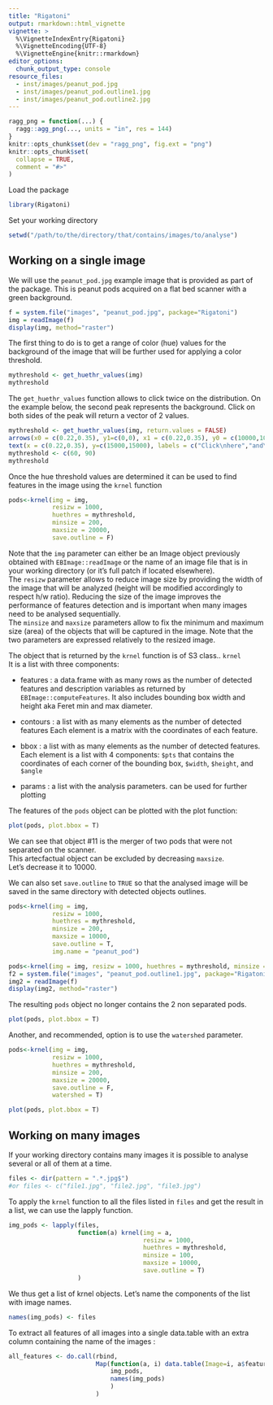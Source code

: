 ```yaml
---
title: "Rigatoni"
output: rmarkdown::html_vignette
vignette: >
  %\VignetteIndexEntry{Rigatoni}
  %\VignetteEncoding{UTF-8}
  %\VignetteEngine{knitr::rmarkdown}
editor_options: 
  chunk_output_type: console
resource_files:
  - inst/images/peanut_pod.jpg
  - inst/images/peanut_pod.outline1.jpg
  - inst/images/peanut_pod.outline2.jpg
---
```


```r
ragg_png = function(...) {
  ragg::agg_png(..., units = "in", res = 144)
}
knitr::opts_chunk$set(dev = "ragg_png", fig.ext = "png")
knitr::opts_chunk$set(
  collapse = TRUE,
  comment = "#>"
)
```

Load the package

```r
library(Rigatoni)
```


Set your working directory  
```r
setwd("/path/to/the/directory/that/contains/images/to/analyse")
```

## Working on a single image

We will use the `peanut_pod.jpg` example image that is provided as part of the package. This is peanut pods acquired on a flat bed scanner with a green background.
```r
f = system.file("images", "peanut_pod.jpg", package="Rigatoni")
img = readImage(f)
display(img, method="raster")
```

The first thing to do is to get a range of color (hue) values for the background of the image that will be further used for applying a color threshold.

```r
mythreshold <- get_huethr_values(img)
mythreshold
```

The `get_huethr_values` function allows to click twice on the distribution. On the example below, the second peak represents the background. Click on both sides of the peak will return a vector of 2 values.
```r
mythreshold <- get_huethr_values(img, return.values = FALSE)
arrows(x0 = c(0.22,0.35), y1=c(0,0), x1 = c(0.22,0.35), y0 = c(10000,10000), length = 0.1, col = "red")
text(x = c(0.22,0.35), y=c(15000,15000), labels = c("Click\nhere","and\nhere"), cex=0.5, col = "red")
mythreshold <- c(60, 90)
mythreshold
```


Once the hue threshold values are determined it can be used to find features in the image using the `krnel` function

```r
pods<-krnel(img = img,
            resizw = 1000,
            huethres = mythreshold, 
            minsize = 200,
            maxsize = 20000,
            save.outline = F)
```

Note that the `img` parameter can either be an Image object previously obtained with `EBImage::readImage` or the name of an image file that is in your working directory (or it's full patch if located elsewhere).  
The `resizw` parameter allows to reduce image size by providing the width of the image that will be analyzed (height will be modified accordingly to respect h/w ratio). Reducing the size of the image improves the performance of features detection and is important when many images need to be analysed sequentially.  
The `minsize` and `maxsize` parameters allow to fix the minimum and maximum size (area) of the objects that will be captured in the image. Note that the two parameters are expressed relatively to the resized image.

The object that is returned by the `krnel` function is of S3 class.. `krnel`  
It is a list with three components:

- features : a data.frame with as many rows as the number of detected features and description variables as returned by `EBImage::computeFeatures`. It also includes bounding box width and height aka Feret min and max diameter.
- contours : a list with as many elements as the number of detected features Each element is a matrix with the coordinates of each feature.
-  bbox : a list with as many elements as the number of detected features. Each element is a list with 4 components: `$pts` that contains the coordinates of each corner of the bounding box, `$width`, `$height`, and `$angle`

- params : a list with the analysis parameters. can be used for further plotting

The features of the `pods` object can be plotted with the plot function: 

```r
plot(pods, plot.bbox = T)
```

We can see that object #11 is the merger of two pods that were not separated on the scanner.  
This artecfactual object can be excluded by decreasing `maxsize`.  
Let's decrease it to 10000.  

We can also set `save.outline` to `TRUE` so that the analysed image will be saved in the same directory with detected objects outlines.  
```r
pods<-krnel(img = img,
            resizw = 1000,
            huethres = mythreshold,
            minsize = 200,
            maxsize = 10000,
            save.outline = T,
            img.name = "peanut_pod")
```

```r
pods<-krnel(img = img, resizw = 1000, huethres = mythreshold, minsize = 200, maxsize = 10000, save.outline = F)
f2 = system.file("images", "peanut_pod.outline1.jpg", package="Rigatoni")
img2 = readImage(f)
display(img2, method="raster")

```

The resulting `pods` object no longer contains the 2 non separated pods.

```r
plot(pods, plot.bbox = T)
```


Another, and recommended, option is to use the `watershed` parameter.
```r
pods<-krnel(img = img, 
            resizw = 1000, 
            huethres = mythreshold, 
            minsize = 200, 
            maxsize = 20000, 
            save.outline = F, 
            watershed = T)

plot(pods, plot.bbox = T)
```


## Working on many images

If your working directory contains many images it is possible to analyse several or all of them at a time.

```r
files <- dir(pattern = ".*.jpg$")
#or files <- c("file1.jpg", "file2.jpg", "file3.jpg")
```

To apply the `krnel` function to all the files listed in `files` and get the result in a list, we can use the lapply function.   

```r
img_pods <- lapply(files,
                   function(a) krnel(img = a,
                                     resizw = 1000,
                                     huethres = mythreshold,
                                     minsize = 100,
                                     maxsize = 10000,
                                     save.outline = T)
                   )
```

We thus get a list of krnel objects.
Let's name the components of the list with image names.  

```r
names(img_pods) <- files
```

To extract all features of all images into a single data.table with an extra column containing the name of the images :   

```r
all_features <- do.call(rbind,
                        Map(function(a, i) data.table(Image=i, a$features),
                            img_pods,
                            names(img_pods)
                            )
                        )
```



